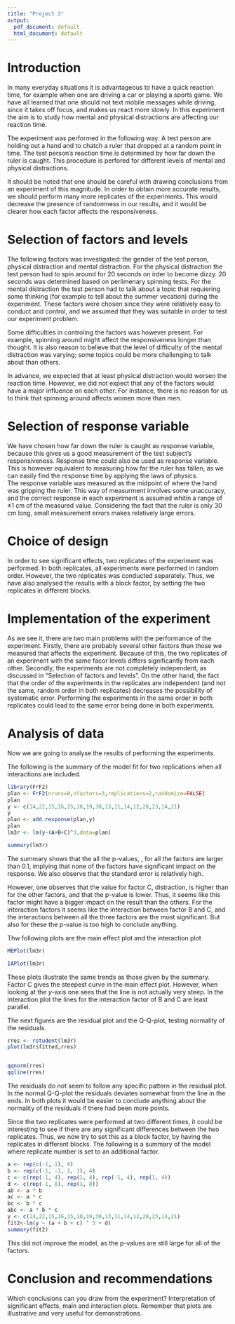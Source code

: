 ```yaml
---
title: "Project 3"
output:
  pdf_document: default
  html_document: default
---
```


# Introduction

In many everyday situations it is advantageous to have a quick reaction time, for example when one are driving a car or playing a sports game. We have all learned that one should not text mobile messages while driving, since it takes off focus, and makes us react more slowly. In this experiment the aim is to study how mental and physical distractions are affecting our reaction time. 

The experiment was performed in the following way: 
A test person are holding out a hand and to chatch a ruler that dropped at a random point in time. The test person's reaction time is determined by how far down the ruler is caught. This procedure is perfored for different levels of mental and physical distractions.

It should be noted that one should be careful with drawing conclusions from an experiment of this magnitude. In order to obtain more accurate results, we should perform many more replicates of the experiments. This would decrease the presence of randomness in our results, and it would be clearer how each factor affects the responsiveness. 

# Selection of factors and levels

The following factors was investigated: the gender of the test person, physical distraction and mental distraction. For the physical distraction the test person had to spin around for 20 seconds on irder to become dizzy. 20 seconds was determined based on perlimenary spinning tests. For the mental distraction the test person had to talk about a topic that requiering some thinking (for example to tell about the summer vecation) during the experiment. 
These factors were chosen since they were relatively easy to conduct and control, and we assumed that they was suitable in order to test our experiment problem. 

Some difficulties in controling the factors was however present. For example, spinning around might affect the responsiveness longer than thought. It is also reason to believe that the level of difficulty of the mental distraction was varying; some topics could be more challenging to talk about than others.

In advance, we expected that at least physical distraction would worsen the reaction time.
However, we did not expect that any of the factors would have a major influence on each other. For instance, there is no reason for us to think that spinning around affects women more than men. 

# Selection of response variable

We have chosen how far down the ruler is caught as response variable, because this gives us a good measurement of the test subject's responsiveness. Response time could also be used as response variable. This is however equivalent to measuring how far the ruler has fallen, as we can easily find the response time by applying the laws of physics.  
The response variable was measured as the midpoint of where the hand was gripping the ruler. This way of measurment involves some unaccuracy, and the correct response in each experiment is assumed whitin a range of $\pm 1$ cm of the measured value. Considering the fact that the ruler is only 30 cm long, small measurement errors makes relatively large errors.

# Choice of design

In order to see significant effects, two replicates of the experiment was performed. In both replicates, all experiments were performed in random order. However, the two replicates was conducted separately. Thus, we have also analysed the results with a block factor, by setting the two replicates in different blocks. 

# Implementation of the experiment

As we see it, there are two main problems with the performance of the experiment. Firstly, there are probably several other factors than those we measured that affects the experiment. Because of this, the two replicates of an experiment with the same facor levels differs significantly from each other. Secondly, the experiments are not completely independent, as discussed in "Selection of factors and levels". On the other hand, the fact that the order of the experiments in the replicates are independent (and not the same, random order in both replicates) decreases the possibility of systematic error. Performing the experiments in the same order in both replicates could lead to the same error being done in both experiments.

# Analysis of data

Now we are going to analyse the results of performing the experiments.

The following is the summary of the model fit for two replications when all interactions are included. 
```r
library(FrF2)
plan <- FrF2(nruns=8,nfactors=3,replications=2,randomize=FALSE)
plan
y <- c(14,22,15,16,15,10,19,30,13,11,14,12,20,23,14,21)
y
plan <- add.response(plan,y)
plan
lm3r <- lm(y~(A+B+C)^3,data=plan)
```

```r
summary(lm3r)
```


The summary shows that the all the p-values, \texttt{Pr(>|t|)}, for all the factors are larger than 0.1, implying that none of the factors have significant impact on the response. We also observe that the standard error is relatively high. 

However, one observes that the value for factor C, distraction, is higher than for the other factors, and that the p-value is lower. Thus, it seems like this factor might have a bigger impact on the result than the others. For the interaction factors it seems like the interaction between factor B and C, and the interactions between all the three factors are the most significant. But also for these the p-value is too high to conclude anything.

Thw following plots are the main effect plot and the interaction plot

```r
MEPlot(lm3r)
```


```r
IAPlot(lm3r)
```

These plots illustrate the same trends as those given by the summary. Factor C gives the steepest curve in the main effect plot. However, when looking at the $y$-axis one sees that the line is not actually very steep. In the interaction plot the lines for the interaction factor of B and C are least parallel. 

The next figures are the residual plot and the Q-Q-plot, testing normality of the residuals.

```r
rres <- rstudent(lm3r)
plot(lm3r$fitted,rres)


qqnorm(rres)
qqline(rres)
```

The residuals do not seem to follow any specific pattern in the residual plot. In the normal Q-Q-plot the residuals deviates somewhat from the line in the ends. In both plots it would be easier to conclude anything about the normality of the residuals if there had been more points.

Since the two replicates were performed at two different times, it could be interesting to see if there are any significant differences between the two replicates. Thus, we now try to set this as a block factor, by having the replicates in different blocks. The following is a summary of the model where replicate number is set to an additional factor.

```r
a <- rep(c(-1, 1), 8)
b <- rep(c(-1, -1, 1, 1), 4)
c <- c(rep(-1, 4), rep(1, 4), rep(-1, 4), rep(1, 4))
d <- c(rep(-1, 8), rep(1, 8))
ab <- a * b
ac <- a * c
bc <- b * c
abc <- a * b * c
y <- c(14,22,15,16,15,10,19,30,13,11,14,12,20,23,14,21)
fit2<-lm(y ~ (a + b + c) ^ 3 + d)
summary(fit2)

```
This did not improve the model, as the p-values are still large for all of the factors.


# Conclusion and recommendations

Which conclusions can you draw from the experiment?
Interpretation of significant effects, main and interaction plots.
Remember that plots are illustrative and very useful for demonstrations.


